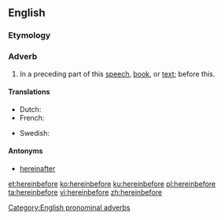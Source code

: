 ==English==

===Etymology===
{{compound|herein|before|lang=en}}

===Adverb===
{{en-adv|-}}

# {{lb|en|formal}} In a preceding part of this [[speech]], [[book]], or [[text]]; before this.

====Translations====
{{trans-top|translation}}
* Dutch: {{t|nl|hierinvoren}}
* French: {{t+|fr|ci-dessus}}
{{trans-mid}}
* Swedish: {{t|sv|härföre}}
{{trans-bottom}}

====Antonyms====
* [[hereinafter]]

[[Category:English pronominal adverbs]]

[[et:hereinbefore]]
[[ko:hereinbefore]]
[[ku:hereinbefore]]
[[pl:hereinbefore]]
[[ta:hereinbefore]]
[[vi:hereinbefore]]
[[zh:hereinbefore]]